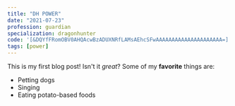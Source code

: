 ```yaml
---
title: "DH POWER"
date: "2021-07-23"
profession: guardian
specialization: dragonhunter
code: '[&DQYfFRomOBV0AHQAcwBzADUXNRfLAMsAEhcSFwAAAAAAAAAAAAAAAAAAAAA=]'
tags: [power]
---
```

This is my first blog post! Isn't it *great*?
Some of my **favorite** things are:
* Petting dogs
* Singing
* Eating potato-based foods